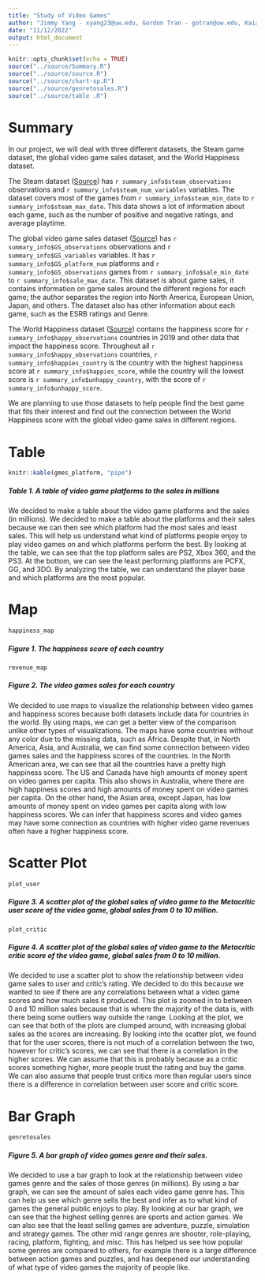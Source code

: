 ```yaml
---
title: "Study of Video Games"
author: "Jimmy Yang - xyang23@uw.edu, Gordon Tran - gotran@uw.edu, Kaia Armas - karmas@uw.edu"
date: "11/12/2022"
output: html_document
---
```


```r
knitr::opts_chunk$set(echo = TRUE)
source("../source/Summary.R")
source("../source/source.R")
source("../source/chart-sp.R")
source("../source/genretosales.R")
source("../source/table .R")
```

# Summary

In our project, we will deal with three different datasets, the Steam game dataset, the global video game sales dataset, and the World Happiness dataset.

The Steam dataset ([Source](https://www.kaggle.com/datasets/nikdavis/steam-store-games?select=steam.csv)) has `r summary_info$steam_observations` observations and `r summary_info$steam_num_variables` variables. The dataset covers most of the games from `r summary_info$steam_min_date` to `r summary_info$steam_max_date`. This data shows a lot of information about each game, such as the number of positive and negative ratings, and average playtime.

The global video game sales dataset ([Source](https://www.kaggle.com/datasets/rush4ratio/video-game-sales-with-ratings)) has  `r summary_info$GS_observations` observations and `r summary_info$GS_variables` variables. It has `r summary_info$GS_platform_num` platforms and `r summary_info$GS_observations` games from `r summary_info$sale_min_date` to `r summary_info$sale_max_date`. This dataset is about game sales, it contains information on game sales around the different regions for each game; the author separates the region into North America, European Union, Japan, and others. The dataset also has other information about each game, such as the ESRB ratings and Genre.

The World Happiness dataset  ([Source](https://worldhappiness.report/ed/2019/)) contains the happiness score for `r summary_info$happy_observations` countries in 2019 and other data that impact the happiness score. Throughout all `r summary_info$happy_observations` countries, `r summary_info$happies_country` is the country with the highest happiness score at `r summary_info$happies_score`, while the country will the lowest score is `r summary_info$unhappy_country`, with the score of `r summary_info$unhappy_score`.

We are planning to use those datasets to help people find the best game that fits their interest and find out the connection between the World Happiness score with the global video game sales in different regions.

# Table

```r
knitr::kable(gmes_platform, "pipe")
```

##### Table 1. A table of video game platforms to the sales in millions

We decided to make a table about the video game platforms and the sales (in millions). We decided to make a table about the platforms and their sales because we can then see which platform had the most sales and least sales. This will help us understand what kind of platforms people enjoy to play video games on and which platforms perform the best. By looking at the table, we can see that the top platform sales are PS2, Xbox 360, and the PS3. At the bottom, we can see the least performing platforms are PCFX, GG, and 3DO. By analyzing the table, we can understand the player base and which platforms are the most popular. 

# Map
```r

happiness_map

```

##### Figure 1. The happiness score of each country

```r

revenue_map
```

##### Figure 2. The video games sales for each country

We decided to use maps to visualize the relationship between video games and happiness scores because both datasets include data for countries in the world. By using maps, we can get a better view of the comparison unlike other types of visualizations. The maps have some countries without any color due to the missing data, such as Africa. Despite that, in North America, Asia, and Australia, we can find some connection between video games sales and the happiness scores of the countries. In the North American area, we can see that all the countries have a pretty high happiness score. The US and Canada have high amounts of money spent on video games per capita. This also shows in Australia, where there are high happiness scores and high amounts of money spent on video games per capita. On the other hand, the Asian area, except Japan, has low amounts of money spent on video games per capita along with low happiness scores. We can infer that happiness scores and video games may have some connection as countries with higher video game revenues often have a higher happiness score.

# Scatter Plot

```r
plot_user
```

##### Figure 3. A scatter plot of the global sales of video game to the Metacritic user score of the video game, global sales from 0 to 10 million.

```r
plot_critic
```

##### Figure 4. A scatter plot of the global sales of video game to the Metacritic critic score of the video game, global sales from 0 to 10 million.

We decided to use a scatter plot to show the relationship between video game sales to user and critic’s rating. We decided to do this because we wanted to see if there are any correlations between what a video game scores and how much sales it produced. This plot is zoomed in to between 0 and 10 million sales because that is where the majority of the data is, with there being some outliers way outside the range. Looking at the plot, we can see that both of the plots are clumped around, with increasing global sales as the scores are increasing. By looking into the scatter plot, we found that for the user scores, there is not much of a correlation between the two, however for critic’s scores, we can see that there is a correlation in the higher scores. We can assume that this is probably because as a critic scores something higher, more people trust the rating and buy the game. We can also assume that people trust critics more than regular users since there is a difference in correlation between user score and critic score.

# Bar Graph

```r
genretosales
```

##### Figure 5. A bar graph of video games genre and their sales.

We decided to use a bar graph to look at the relationship between video games genre and the sales of those genres (in millions). By using a bar graph, we can see the amount of sales each video game genre has. This can help us see which genre sells the best and infer as to what kind of games the general public enjoys to play. By looking at our bar graph, we can see that the highest selling genres are sports and action games. We can also see that the least selling games are adventure, puzzle, simulation and strategy games. The other mid range genres are shooter, role-playing, racing, platform, fighting, and misc. This has helped us see how popular some genres are compared to others, for example there is a large difference between action games and puzzles, and has deepened our understanding of what type of video games the majority of people like.